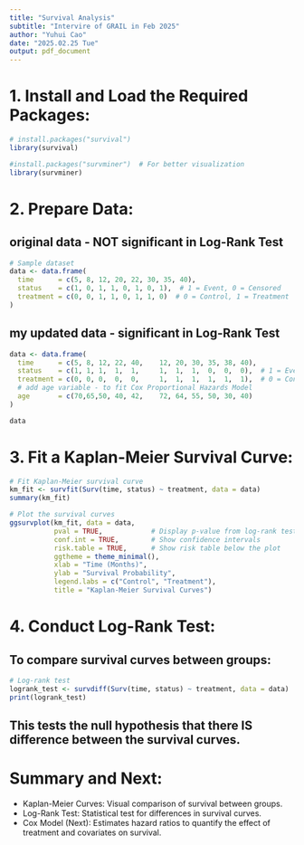 ```yaml
---
title: "Survival Analysis"
subtitle: "Intervire of GRAIL in Feb 2025"
author: "Yuhui Cao"
date: "2025.02.25 Tue"
output: pdf_document
---
```


# 1. Install and Load the Required Packages:
```r
# install.packages("survival")
library(survival)
```

```r
#install.packages("survminer")  # For better visualization
library(survminer)
```


# 2. Prepare Data:
## original data - NOT significant in Log-Rank Test
```r
# Sample dataset
data <- data.frame(
  time      = c(5, 8, 12, 20, 22, 30, 35, 40),
  status    = c(1, 0, 1, 1, 0, 1, 0, 1),  # 1 = Event, 0 = Censored
  treatment = c(0, 0, 1, 1, 0, 1, 1, 0)  # 0 = Control, 1 = Treatment
)
```


## my updated data - significant in Log-Rank Test
```r
data <- data.frame(
  time      = c(5, 8, 12, 22, 40,    12, 20, 30, 35, 38, 40),
  status    = c(1, 1, 1,  1,  1,     1,  1,  1,  0,  0,  0),  # 1 = Event, 0 = Censored
  treatment = c(0, 0, 0,  0,  0,     1,  1,  1,  1,  1,  1),  # 0 = Control, 1 = Treatment
  # add age variable - to fit Cox Proportional Hazards Model
  age       = c(70,65,50, 40, 42,    72, 64, 55, 50, 30, 40)
)

data
```

# 3. Fit a Kaplan-Meier Survival Curve:
```r
# Fit Kaplan-Meier survival curve
km_fit <- survfit(Surv(time, status) ~ treatment, data = data)
summary(km_fit)
```

```r
# Plot the survival curves
ggsurvplot(km_fit, data = data,
           pval = TRUE,            # Display p-value from log-rank test
           conf.int = TRUE,        # Show confidence intervals
           risk.table = TRUE,      # Show risk table below the plot
           ggtheme = theme_minimal(),
           xlab = "Time (Months)",
           ylab = "Survival Probability",
           legend.labs = c("Control", "Treatment"),
           title = "Kaplan-Meier Survival Curves")
```

# 4. Conduct Log-Rank Test:
## To compare survival curves between groups:
```r
# Log-rank test
logrank_test <- survdiff(Surv(time, status) ~ treatment, data = data)
print(logrank_test)
```
## This tests the null hypothesis that there IS difference between the survival curves.






# Summary and Next: 
 - Kaplan-Meier Curves: Visual comparison of survival between groups.
 - Log-Rank Test: Statistical test for differences in survival curves.
 - Cox Model (Next): Estimates hazard ratios to quantify the effect of treatment and covariates on survival.











